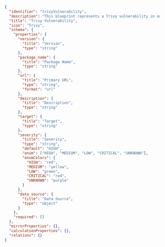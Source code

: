 ```json showLineNumbers
{
  "identifier": "trivyVulnerability",
  "description": "This blueprint represents a Trivy vulnerability in our software catalog",
  "title": "Trivy Vulnerability",
  "icon": "Trivy",
  "schema": {
    "properties": {
      "version": {
        "title": "Version",
        "type": "string"
      },
      "package_name": {
        "title": "Package Name",
        "type": "string"
      },
      "url": {
        "title": "Primary URL",
        "type": "string",
        "format": "url"
      },
      "description": {
        "title": "Description",
        "type": "string"
      },
      "target": {
        "title": "Target",
        "type": "string"
      },
      "severity": {
        "title": "Severity",
        "type": "string",
        "default": "HIGH",
        "enum": ["HIGH", "MEDIUM", "LOW", "CRITICAL", "UNKNOWN"],
        "enumColors": {
          "HIGH": "red",
          "MEDIUM": "yellow",
          "LOW": "green",
          "CRITICAL": "red",
          "UNKNOWN": "purple"
        }
      },
      "data_source": {
        "title": "Data Source",
        "type": "object"
      }
    },
    "required": []
  },
  "mirrorProperties": {},
  "calculationProperties": {},
  "relations": {}
}
```
